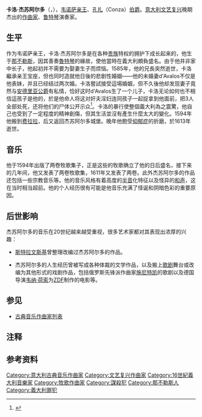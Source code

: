 {{Infobox classical
| 中文名 = 杰苏阿尔多
| 画像 = Gesualdo2 part.jpg
| 附注 = 
| 原文名 = 
| 国别 = 意大利
| 出生日期 = {{birthdate|1566|3|8}}
| 出生地 = 那不勒斯
| 逝世日期 = {{death date and age|1613|9|8|1566|3|8}}
| 逝世地 = 阿韦尼诺省的杰苏阿尔多
| 所属时期 = 文艺复兴
| 所属乐派 = 
| 擅长作品类型 = 牧歌
| 代表作 = 六卷牧歌集，熄灯应答圣歌
| 师从 = 
| 学生 = 
}}

'''卡洛·杰苏阿尔多'''（{{lang-it|'''Carlo Gesualdo'''}}，{{bd|1566年|3月8日|1613年|9月8日}}{{NoteTag|出生时间有争议。}}），[[韦诺萨|韦诺萨]][[亲王|亲王]]、[[孔扎|孔扎]]（Conza）[[伯爵|伯爵]]。[[意大利|意大利]][[文艺复兴音乐|文艺复兴]]晚期杰出的[[作曲家|作曲家]]、[[鲁特琴|鲁特琴]]演奏家。

== 生平 ==
作为韦诺萨亲王，卡洛·杰苏阿尔多是在各种[[贵族|贵族]]特权的拥护下成长起来的，他生于[[那不勒斯|那不勒斯]]，因其善奏[[魯特琴|魯特琴]]的緣故，使他當時在義大利頗負盛名。由于他并非家中长子，他起初并不需要为娶妻生子而烦恼。1585年，他的兄長突然逝世，卡洛繼承亲王宝座，但也同时造就他日後的悲剧性婚姻——他的未婚妻d'Avalos不仅是他表妹，并且已经结过两次婚。卡洛嘗試接受這場婚姻，但不久後他却发现妻子竟然与[[安德里亚|安德里亚]][[公爵|公爵]]有私情，恰好这时d'Avalos生了一个儿子，卡洛无论如何也不相信這孩子是他的，於是他命人将这对奸夫淫妇连同孩子一起捉拿到他面前，把3人全部处死，还将他们的尸体公开示众<ref>{{Cite web|title=Don Carlo Gesualdo, Prince of Venosa, Count of Conza (1561 - 1613)|url=http://www.musicweb-international.com/gesualdo.htm|accessdate=2009-11-10|publisher=Music on the Web|language=en|archive-url=https://web.archive.org/web/20081121223439/http://www.musicweb-international.com/gesualdo.htm|archive-date=2008-11-21|dead-url=no}}</ref>。卡洛的暴行使整個義大利為之震驚，他自己也受到了一定程度的精神創傷，但其生活並沒有產生什麼太大的變化。1594年他搬到[[费拉拉|费拉拉]]，后又返回杰苏阿尔多城堡。晚年他飽受[[抑郁症|抑郁症]]的折磨，於1613年逝世。

== 音乐 ==
他于1594年出版了两卷牧歌集子，正是这些的牧歌确立了他的日后盛名，接下来的几年间，他又发表了两卷牧歌集，1611年又发表了两卷。此外杰苏阿尔多的作品还包括一些宗教音乐等。他的音乐风格有着高度的[[半音|半音]]化特征以及怪异的[[和声|和声]]，这在当时相当超前。他的个人经历很有可能是他音乐充满了怪诞和阴暗色彩的重要原因。

== 后世影响 ==
杰苏阿尔多的音乐在20世纪越来越受重视，很多艺术家都对其表现出浓厚的兴趣：

* [[斯特拉文斯基|斯特拉文斯基]]曾整理改编过杰苏阿尔多的作品。

* 杰苏阿尔多的人生经历曾被写成各种体裁的文学作品，以及搬上[[歌剧|歌剧]]舞台或改编为其他形式的戏剧作品，包括俄罗斯先锋派作曲家[[施尼特凯|施尼特凯]]的歌剧以及德国导演[[韦纳·荷索|韦纳·荷索]]为[[ZDF|ZDF]]制作的电影等。

== 参见 ==
* [[古典音乐作曲家列表|古典音乐作曲家列表]]

== 注释 ==
{{NoteFoot}}

== 参考资料 ==
{{Reflist}}

{{Authority control}}

{{DEFAULTSORT:Gesualdo, Carlo}}
[[Category:意大利古典音乐作曲家|Category:意大利古典音乐作曲家]]
[[Category:文艺复兴作曲家|Category:文艺复兴作曲家]]
[[Category:16世紀義大利音樂家|Category:16世紀義大利音樂家]]
[[Category:牧歌作曲家|Category:牧歌作曲家]]
[[Category:謀殺犯|Category:謀殺犯]]
[[Category:那不勒斯人|Category:那不勒斯人]]
[[Category:義大利罪犯|Category:義大利罪犯]]